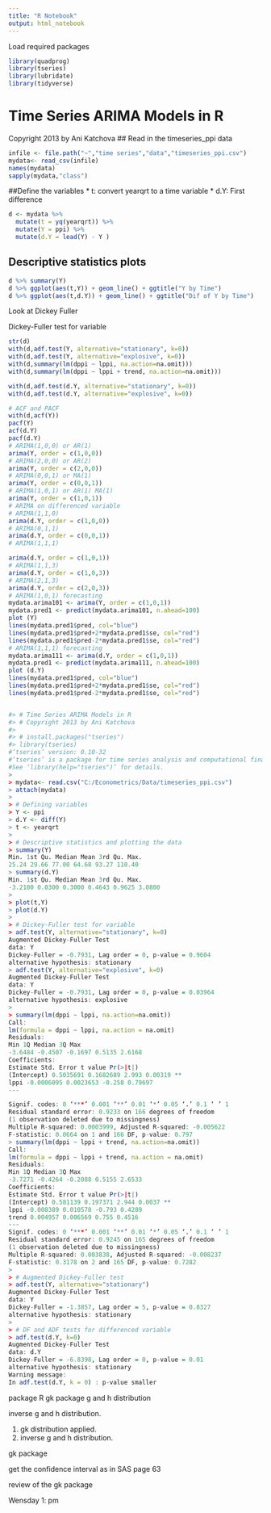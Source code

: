 ```yaml
---
title: "R Notebook"
output: html_notebook
---
```


Load required packages
```r
library(quadprog)
library(tseries)
library(lubridate)
library(tidyverse)
```

# Time Series ARIMA Models in R
Copyright 2013 by Ani Katchova
## Read in the timeseries_ppi data
```r
infile <- file.path("~","time series","data","timeseries_ppi.csv")
mydata<- read_csv(infile)
names(mydata)
sapply(mydata,"class")
```
##Define the variables 
* t: convert yearqrt to a time variable
* d.Y: First difference
```r
d <- mydata %>%
  mutate(t = yq(yearqrt)) %>%
  mutate(Y = ppi) %>%
  mutate(d.Y = lead(Y) - Y )
```


## Descriptive statistics plots
```r
d %>% summary(Y)
d %>% ggplot(aes(t,Y)) + geom_line() + ggtitle("Y by Time")
d %>% ggplot(aes(t,d.Y)) + geom_line() + ggtitle("Dif of Y by Time")

```
Look at Dickey Fuller


Dickey-Fuller test for variable
```r
str(d)
with(d,adf.test(Y, alternative="stationary", k=0))
with(d,adf.test(Y, alternative="explosive", k=0))
with(d,summary(lm(dppi ~ lppi, na.action=na.omit)))
with(d,summary(lm(dppi ~ lppi + trend, na.action=na.omit)))


```
```r
with(d,adf.test(d.Y, alternative="stationary", k=0))
with(d,adf.test(d.Y, alternative="explosive", k=0))

```




```r

# ACF and PACF
with(d,acf(Y))
pacf(Y)
acf(d.Y)
pacf(d.Y)
# ARIMA(1,0,0) or AR(1)
arima(Y, order = c(1,0,0))
# ARIMA(2,0,0) or AR(2)
arima(Y, order = c(2,0,0))
# ARIMA(0,0,1) or MA(1)
arima(Y, order = c(0,0,1))
# ARIMA(1,0,1) or AR(1) MA(1)
arima(Y, order = c(1,0,1))
# ARIMA on differenced variable
# ARIMA(1,1,0)
arima(d.Y, order = c(1,0,0))
# ARIMA(0,1,1)
arima(d.Y, order = c(0,0,1))
# ARIMA(1,1,1)

arima(d.Y, order = c(1,0,1))
# ARIMA(1,1,3)
arima(d.Y, order = c(1,0,3))
# ARIMA(2,1,3)
arima(d.Y, order = c(2,0,3))
# ARIMA(1,0,1) forecasting
mydata.arima101 <- arima(Y, order = c(1,0,1))
mydata.pred1 <- predict(mydata.arima101, n.ahead=100)
plot (Y)
lines(mydata.pred1$pred, col="blue")
lines(mydata.pred1$pred+2*mydata.pred1$se, col="red")
lines(mydata.pred1$pred-2*mydata.pred1$se, col="red")
# ARIMA(1,1,1) forecasting
mydata.arima111 <- arima(d.Y, order = c(1,0,1))
mydata.pred1 <- predict(mydata.arima111, n.ahead=100)
plot (d.Y)
lines(mydata.pred1$pred, col="blue")
lines(mydata.pred1$pred+2*mydata.pred1$se, col="red")
lines(mydata.pred1$pred-2*mydata.pred1$se, col="red")


#> # Time Series ARIMA Models in R
#> # Copyright 2013 by Ani Katchova
#>
#> # install.packages("tseries")
#> library(tseries)
#‘tseries’ version: 0.10-32
#‘tseries’ is a package for time series analysis and computational finance.
#See ‘library(help="tseries")’ for details.
>
> mydata<- read.csv("C:/Econometrics/Data/timeseries_ppi.csv")
> attach(mydata)
>
> # Defining variables
> Y <- ppi
> d.Y <- diff(Y)
> t <- yearqrt
>
> # Descriptive statistics and plotting the data
> summary(Y)
Min. 1st Qu. Median Mean 3rd Qu. Max.
25.24 29.66 77.00 64.68 93.27 110.40
> summary(d.Y)
Min. 1st Qu. Median Mean 3rd Qu. Max.
-3.2100 0.0300 0.3000 0.4643 0.9625 3.0800
>
> plot(t,Y)
> plot(d.Y)
>
> # Dickey-Fuller test for variable
> adf.test(Y, alternative="stationary", k=0)
Augmented Dickey-Fuller Test
data: Y
Dickey-Fuller = -0.7931, Lag order = 0, p-value = 0.9604
alternative hypothesis: stationary
> adf.test(Y, alternative="explosive", k=0)
Augmented Dickey-Fuller Test
data: Y
Dickey-Fuller = -0.7931, Lag order = 0, p-value = 0.03964
alternative hypothesis: explosive
>
> summary(lm(dppi ~ lppi, na.action=na.omit))
Call:
lm(formula = dppi ~ lppi, na.action = na.omit)
Residuals:
Min 1Q Median 3Q Max
-3.6484 -0.4507 -0.1697 0.5135 2.6168
Coefficients:
Estimate Std. Error t value Pr(>|t|)
(Intercept) 0.5035691 0.1682689 2.993 0.00319 **
lppi -0.0006095 0.0023653 -0.258 0.79697
---

Signif. codes: 0 ‘***’ 0.001 ‘**’ 0.01 ‘*’ 0.05 ‘.’ 0.1 ‘ ’ 1
Residual standard error: 0.9233 on 166 degrees of freedom
(1 observation deleted due to missingness)
Multiple R-squared: 0.0003999, Adjusted R-squared: -0.005622
F-statistic: 0.0664 on 1 and 166 DF, p-value: 0.797
> summary(lm(dppi ~ lppi + trend, na.action=na.omit))
Call:
lm(formula = dppi ~ lppi + trend, na.action = na.omit)
Residuals:
Min 1Q Median 3Q Max
-3.7271 -0.4264 -0.2088 0.5155 2.6533
Coefficients:
Estimate Std. Error t value Pr(>|t|)
(Intercept) 0.581139 0.197371 2.944 0.0037 **
lppi -0.008389 0.010578 -0.793 0.4289
trend 0.004957 0.006569 0.755 0.4516
---
Signif. codes: 0 ‘***’ 0.001 ‘**’ 0.01 ‘*’ 0.05 ‘.’ 0.1 ‘ ’ 1
Residual standard error: 0.9245 on 165 degrees of freedom
(1 observation deleted due to missingness)
Multiple R-squared: 0.003838, Adjusted R-squared: -0.008237
F-statistic: 0.3178 on 2 and 165 DF, p-value: 0.7282
>
> # Augmented Dickey-Fuller test
> adf.test(Y, alternative="stationary")
Augmented Dickey-Fuller Test
data: Y
Dickey-Fuller = -1.3857, Lag order = 5, p-value = 0.8327
alternative hypothesis: stationary
>
> # DF and ADF tests for differenced variable
> adf.test(d.Y, k=0)
Augmented Dickey-Fuller Test
data: d.Y
Dickey-Fuller = -6.8398, Lag order = 0, p-value = 0.01
alternative hypothesis: stationary
Warning message:
In adf.test(d.Y, k = 0) : p-value smaller
```

package R 
gk package
g and h distribution

inverse g and h distribution.

1. gk distribution applied.
1. inverse g and h distribution. 

gk package 

get the confidence interval as in SAS page 63

review of the gk package  

Wensday
1: pm